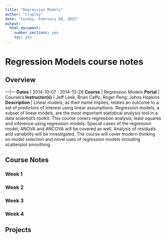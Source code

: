 ```yaml
---
title: "Regression Models"
author: "crupley"
date: "Sunday, February 08, 2015"
output:
  html_document:
    number_sections: yes
    toc: yes
---
```


# Regression Models course notes

## Overview
---|---
**Dates** | 2014-10-07 : 2014-10-28
**Course** | Regression Models
**Portal** | Coursera
**Instructor(s)** | Jeff Leek, Brian Caffo, Roger Peng: Johns Hopkins
**Description** | Linear models, as their name implies, relates an outcome to a set of predictors of interest using linear assumptions.  Regression models, a subset of linear models, are the most important statistical analysis tool in a data scientist's toolkit. This course covers regression analysis, least squares and inference using regression models. Special cases of the regression model, ANOVA and ANCOVA will be covered as well. Analysis of residuals and variability will be investigated. The course will cover modern thinking on model selection and novel uses of regression models including scatterplot smoothing.


## Course Notes

### Week 1
### Week 2
### Week 3
### Week 4


## Projects
